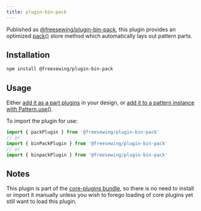 ```yaml
---
title: plugin-bin-pack
---
```


Published as [@freesewing/plugin-bin-pack][1], this plugin provides
an optimized [pack()](/reference/store-methods/pack) store method which
automatically lays out pattern parts.

## Installation

```sh
npm install @freesewing/plugin-bin-pack
```

## Usage

Either [add it as a part plugins](/reference/api/part/config/plugins) in your
design, or [add it to a pattern instance with
Pattern.use()](/reference/api/pattern/use).

To import the plugin for use:
```js
import { packPlugin } from '@freesewing/plugin-bin-pack'
// or
import { binPackPlugin } from '@freesewing/plugin-bin-pack'
// or
import { binpackPlugin } from '@freesewing/plugin-bin-pack'
```

## Notes

This plugin is part of the [core-plugins bundle](/reference/plugins/core),
so there is no need to install or import it manually unless you wish to forego
loading of core plugins yet still want to load this plugin.

[1]: https://www.npmjs.com/package/@freesewing/plugin-bin-pack
